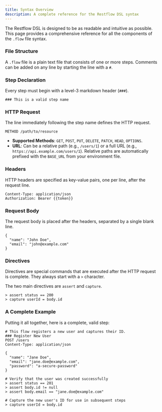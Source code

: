 ```yaml
---
title: Syntax Overview
description: A complete reference for the Restflow DSL syntax
---
```


The Restflow DSL is designed to be as readable and intuitive as possible. This page provides a comprehensive reference for all the components of the `.flow` file syntax.

### File Structure

A `.flow` file is a plain text file that consists of one or more steps. Comments can be added on any line by starting the line with a `#`.

### Step Declaration

Every step must begin with a level-3 markdown header (`###`).

```flow
### This is a valid step name
```

### HTTP Request

The line immediately following the step name defines the HTTP request.

```flow
METHOD /path/to/resource
```

- **Supported Methods**: `GET`, `POST`, `PUT`, `DELETE`, `PATCH`, `HEAD`, `OPTIONS`.
- **URL**: Can be a relative path (e.g., `/users/1`) or a full URL (e.g., `https://api.example.com/users/1`). Relative paths are automatically prefixed with the `BASE_URL` from your environment file.

### Headers

HTTP headers are specified as key-value pairs, one per line, after the request line.

```flow
Content-Type: application/json
Authorization: Bearer {{token}}
```

### Request Body

The request body is placed after the headers, separated by a single blank line.

```flow
{
  "name": "John Doe",
  "email": "john@example.com"
}
```

### Directives

Directives are special commands that are executed after the HTTP request is complete. They always start with a `>` character.

The two main directives are `assert` and `capture`.

```flow
> assert status == 200
> capture userId = body.id
```

### A Complete Example

Putting it all together, here is a complete, valid step:

```flow
# This flow registers a new user and captures their ID.
### Register New User
POST /users
Content-Type: application/json

{
  "name": "Jane Doe",
  "email": "jane.doe@example.com",
  "password": "a-secure-password"
}

# Verify that the user was created successfully
> assert status == 201
> assert body.id != null
> assert body.email == "jane.doe@example.com"

# Capture the new user's ID for use in subsequent steps
> capture userId = body.id
```
